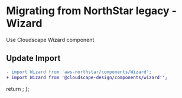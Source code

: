 
<Meta title="Migration/Wizard" />

# Migrating from NorthStar legacy - Wizard

Use <Link href='https://cloudscape.design/components/wizard' target='_blank' external>Cloudscape Wizard component</Link>

## Update Import

```diff
- import Wizard from 'aws-northstar/components/Wizard';
+ import Wizard from '@cloudscape-design/components/wizard'';
```

  return <SyntaxHighlighter/>;
};